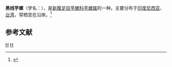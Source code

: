 {{Speciesbox 
| taxon = Conus figulinus
| authority = Linnaeus, 1758
| image = Cône_FiguesIII.png
}}
'''黑线芋螺'''（学名：''{{lang|la|Conus figulinus}}''），是[[新腹足目|新腹足目]][[芋螺科|芋螺科]][[芋螺属|芋螺属]]的一种。主要分布于[[印度尼西亚|印度尼西亚]]、[[台湾|台湾]]，常栖息在沿岸。<ref>{{cite web|url=http://shell.sinica.edu.tw/chinese/shellbase_detail.php?science_no=1548|title=国际贝库：黑线芋螺|publisher=台湾贝类资料库|accessdate=2009-08-11|archive-date=2016-03-04|archive-url=https://web.archive.org/web/20160304114749/http://shell.sinica.edu.tw/chinese/shellbase_detail.php?science_no=1548|dead-url=no}}</ref>

== 参考文献 ==
{{reflist}}

{{Commonscat|Conus figulinus}}
{{Taxonbar}}

[[Category:1758年描述的軟體動物|H]]
[[Category:芋螺属|H]]